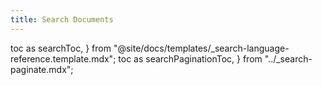 ```yaml
---
title: Search Documents
---
```


  toc as searchToc,
} from "@site/docs/templates/_search-language-reference.template.mdx";
  toc as searchPaginationToc,
} from "../_search-paginate.mdx";

<SearchTemplate
  codeLang="typescript"
  createCollection={collectionSource}
  simpleSearch={simpleSearchSource}
  phraseSearch={phraseSearchSource}
  matchAllSearch={matchAllSource}
  searchFields={searchFieldsSource}
  searchFilters={searchFiltersSource}
  exactMatch={exactMatchSource}
  facetedSearch={facetedSearchSource}
  sortedSearch={sortedSearchSource}
  multipleSortFields={multipleSortFieldsSource}
  includeFields={includeFieldsSource}
  excludeFields={excludeFieldsSource}
  searchUsingCollation={searchUsingCollationSource}
/>

<SearchPagination />

